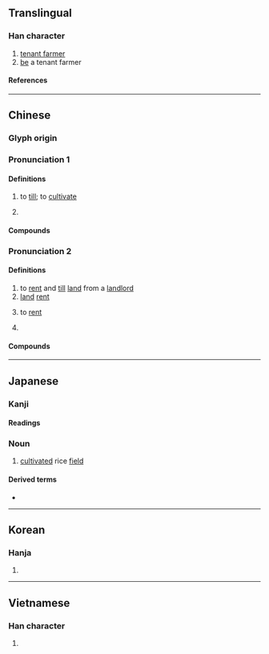 {{character info/new}}
==Translingual==

===Han character===
{{Han char|rn=9|rad=人|as=05|sn=7|four=26200|canj=OW|ids=⿰亻田}}

# [[tenant farmer]]
# [[be]] a tenant farmer

====References====
{{Han ref|kx=0097.180|dkj=00492|dj=0206.060|hdz=10133.030|uh=4F43}}

----

==Chinese==
{{zh-forms}}

===Glyph origin===
{{Han etym}}

===Pronunciation 1===
{{zh-pron
|m=tián
|c=tin4
|mc=1
|oc=n,1
|ma=
|cat=v
}}

====Definitions====
{{zh-hanzi}}

# {{lb|zh|literary}} to [[till]]; to [[cultivate]]
# {{lb|zh|literary}} {{zh-alt-form|畋|to [[hunt]]}}

====Compounds====
{{zh-der|佃作|佃具|佃漁|佃器|佃獵}}

===Pronunciation 2===
{{zh-pron
|m=diàn
|c=din6
|mn=tiān/twv:tān
|mc=2
|oc=y,2
|ma=
|cat=n,v,pn
}}

====Definitions====
{{zh-hanzi}}

# to [[rent]] and [[till]] [[land]] from a [[landlord]]
# [[land]] [[rent]]
# {{lb|zh|dialectal}} to [[rent]]
# {{surname|zh}}

====Compounds====
{{zh-der|佃人|佃戶|佃契|佃科|佃客|佃農|佃權|佃租|佃租制度|永佃權|租佃|請佃|退佃|撤佃}}

----

==Japanese==

===Kanji===
{{ja-kanji|grade=|rs=人05}}

====Readings====
{{ja-readings
|goon=でん
|kanon=てん
|kun=つくだ-
}}

{{ja-kanjitab|つくだ|yomi=k}}

===Noun===
{{ja-noun|つくだ}}

# [[cultivate]]d rice [[field]]

====Derived terms====
* {{l|ja|佃煮}}

----

==Korean==

===Hanja===
{{ko-hanja|전}}

# {{rfdef|ko|sort=人05}}

----

==Vietnamese==

===Han character===
{{vi-readings|reading=[[điền]]|rs=人05}}

# {{rfdef|vi|sort=人05}}